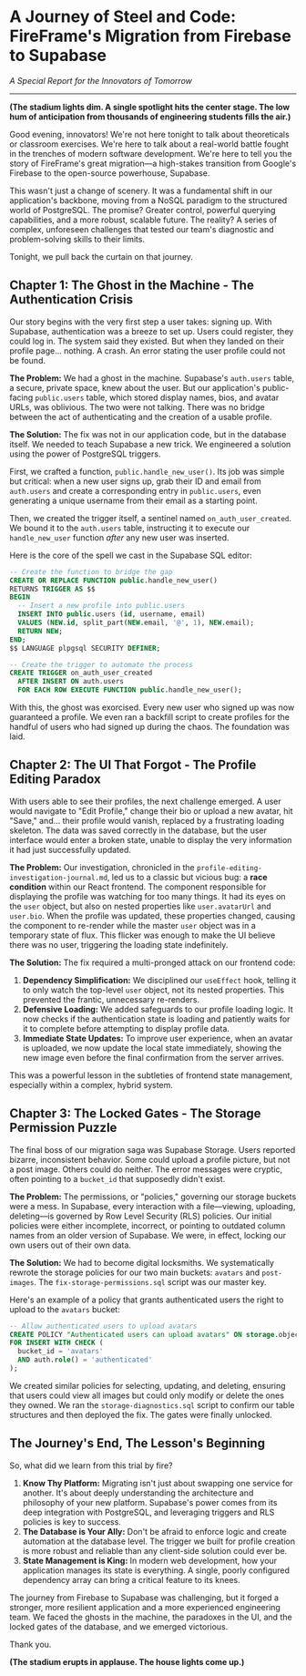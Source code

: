 
# A Journey of Steel and Code: FireFrame's Migration from Firebase to Supabase

*A Special Report for the Innovators of Tomorrow*

---

**(The stadium lights dim. A single spotlight hits the center stage. The low hum of anticipation from thousands of engineering students fills the air.)**

Good evening, innovators! We're not here tonight to talk about theoreticals or classroom exercises. We're here to talk about a real-world battle fought in the trenches of modern software development. We're here to tell you the story of FireFrame's great migration—a high-stakes transition from Google's Firebase to the open-source powerhouse, Supabase.

This wasn't just a change of scenery. It was a fundamental shift in our application's backbone, moving from a NoSQL paradigm to the structured world of PostgreSQL. The promise? Greater control, powerful querying capabilities, and a more robust, scalable future. The reality? A series of complex, unforeseen challenges that tested our team's diagnostic and problem-solving skills to their limits.

Tonight, we pull back the curtain on that journey.

## Chapter 1: The Ghost in the Machine - The Authentication Crisis

Our story begins with the very first step a user takes: signing up. With Supabase, authentication was a breeze to set up. Users could register, they could log in. The system said they existed. But when they landed on their profile page... nothing. A crash. An error stating the user profile could not be found.

**The Problem:** We had a ghost in the machine. Supabase's `auth.users` table, a secure, private space, knew about the user. But our application's public-facing `public.users` table, which stored display names, bios, and avatar URLs, was oblivious. The two were not talking. There was no bridge between the act of authenticating and the creation of a usable profile.

**The Solution:** The fix was not in our application code, but in the database itself. We needed to teach Supabase a new trick. We engineered a solution using the power of PostgreSQL triggers.

First, we crafted a function, `public.handle_new_user()`. Its job was simple but critical: when a new user signs up, grab their ID and email from `auth.users` and create a corresponding entry in `public.users`, even generating a unique username from their email as a starting point.

Then, we created the trigger itself, a sentinel named `on_auth_user_created`. We bound it to the `auth.users` table, instructing it to execute our `handle_new_user` function *after* any new user was inserted.

Here is the core of the spell we cast in the Supabase SQL editor:

```sql
-- Create the function to bridge the gap
CREATE OR REPLACE FUNCTION public.handle_new_user()
RETURNS TRIGGER AS $$
BEGIN
  -- Insert a new profile into public.users
  INSERT INTO public.users (id, username, email)
  VALUES (NEW.id, split_part(NEW.email, '@', 1), NEW.email);
  RETURN NEW;
END;
$$ LANGUAGE plpgsql SECURITY DEFINER;

-- Create the trigger to automate the process
CREATE TRIGGER on_auth_user_created
  AFTER INSERT ON auth.users
  FOR EACH ROW EXECUTE FUNCTION public.handle_new_user();
```

With this, the ghost was exorcised. Every new user who signed up was now guaranteed a profile. We even ran a backfill script to create profiles for the handful of users who had signed up during the chaos. The foundation was laid.

## Chapter 2: The UI That Forgot - The Profile Editing Paradox

With users able to see their profiles, the next challenge emerged. A user would navigate to "Edit Profile," change their bio or upload a new avatar, hit "Save," and... their profile would vanish, replaced by a frustrating loading skeleton. The data was saved correctly in the database, but the user interface would enter a broken state, unable to display the very information it had just successfully updated.

**The Problem:** Our investigation, chronicled in the `profile-editing-investigation-journal.md`, led us to a classic but vicious bug: a **race condition** within our React frontend. The component responsible for displaying the profile was watching for too many things. It had its eyes on the `user` object, but also on nested properties like `user.avatarUrl` and `user.bio`. When the profile was updated, these properties changed, causing the component to re-render while the master `user` object was in a temporary state of flux. This flicker was enough to make the UI believe there was no user, triggering the loading state indefinitely.

**The Solution:** The fix required a multi-pronged attack on our frontend code:

1.  **Dependency Simplification:** We disciplined our `useEffect` hook, telling it to only watch the top-level `user` object, not its nested properties. This prevented the frantic, unnecessary re-renders.
2.  **Defensive Loading:** We added safeguards to our profile loading logic. It now checks if the authentication state is loading and patiently waits for it to complete before attempting to display profile data.
3.  **Immediate State Updates:** To improve user experience, when an avatar is uploaded, we now update the local state immediately, showing the new image even before the final confirmation from the server arrives.

This was a powerful lesson in the subtleties of frontend state management, especially within a complex, hybrid system.

## Chapter 3: The Locked Gates - The Storage Permission Puzzle

The final boss of our migration saga was Supabase Storage. Users reported bizarre, inconsistent behavior. Some could upload a profile picture, but not a post image. Others could do neither. The error messages were cryptic, often pointing to a `bucket_id` that supposedly didn't exist.

**The Problem:** The permissions, or "policies," governing our storage buckets were a mess. In Supabase, every interaction with a file—viewing, uploading, deleting—is governed by Row Level Security (RLS) policies. Our initial policies were either incomplete, incorrect, or pointing to outdated column names from an older version of Supabase. We were, in effect, locking our own users out of their own data.

**The Solution:** We had to become digital locksmiths. We systematically rewrote the storage policies for our two main buckets: `avatars` and `post-images`. The `fix-storage-permissions.sql` script was our master key.

Here's an example of a policy that grants authenticated users the right to upload to the `avatars` bucket:

```sql
-- Allow authenticated users to upload avatars
CREATE POLICY "Authenticated users can upload avatars" ON storage.objects
FOR INSERT WITH CHECK (
  bucket_id = 'avatars'
  AND auth.role() = 'authenticated'
);
```

We created similar policies for selecting, updating, and deleting, ensuring that users could view all images but could only modify or delete the ones they owned. We ran the `storage-diagnostics.sql` script to confirm our table structures and then deployed the fix. The gates were finally unlocked.

## The Journey's End, The Lesson's Beginning

So, what did we learn from this trial by fire?

1.  **Know Thy Platform:** Migrating isn't just about swapping one service for another. It's about deeply understanding the architecture and philosophy of your new platform. Supabase's power comes from its deep integration with PostgreSQL, and leveraging triggers and RLS policies is key to success.
2.  **The Database is Your Ally:** Don't be afraid to enforce logic and create automation at the database level. The trigger we built for profile creation is more robust and reliable than any client-side solution could ever be.
3.  **State Management is King:** In modern web development, how your application manages its state is everything. A single, poorly configured dependency array can bring a critical feature to its knees.

The journey from Firebase to Supabase was challenging, but it forged a stronger, more resilient application and a more experienced engineering team. We faced the ghosts in the machine, the paradoxes in the UI, and the locked gates of the database, and we emerged victorious.

Thank you.

**(The stadium erupts in applause. The house lights come up.)**
